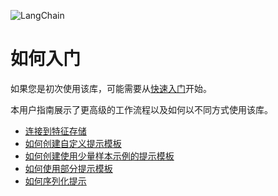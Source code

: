 

<Head>
  <script>
    {
      `(function() {
         var _hmt = _hmt || [];
(function() {
  var hm = document.createElement("script");
  hm.src = "https://hm.baidu.com/hm.js?e60fb290e204e04c5cb6f79b0ac1e697";
  var s = document.getElementsByTagName("script")[0]; 
  s.parentNode.insertBefore(hm, s);
})();
       })();`
    }
  </script>
</Head>

![LangChain](https://pica.zhimg.com/50/v2-56e8bbb52aa271012541c1fe1ceb11a2_r.gif)





如何入门
=======


如果您是初次使用该库，可能需要从[快速入门](./getting_started)开始。

本用户指南展示了更高级的工作流程以及如何以不同方式使用该库。

* [连接到特征存储](examples/connecting_to_a_feature_store)
* [如何创建自定义提示模板](examples/custom_prompt_template)
* [如何创建使用少量样本示例的提示模板](examples/few_shot_examples)
* [如何使用部分提示模板](examples/partial)
* [如何序列化提示](examples/prompt_serialization)

